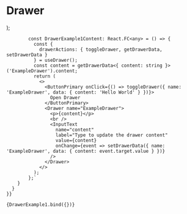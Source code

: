 
<Meta title="Components/Drawer" component={Drawer} />

# Drawer

<Canvas>
  <Story
    name="Drawer"
    parameters={{
      docs: {
        source: {
          code: dedent`
              <DrawerProvider>
                <DrawerExample1Content />
              </DrawerProvider>
            );
            
            const DrawerExample1Content: React.FC<any> = () => {
              const {
                drawerActions: { toggleDrawer, getDrawerData, setDrawerData }
              } = useDrawer();
              const content = getDrawerData<{ content: string }>('ExampleDrawer').content;
              return (
                <>
                  <ButtonPrimary onClick={() => toggleDrawer({ name: 'ExampleDrawer', data: { content: 'Hello World' } })}>
                    Open Drawer
                  </ButtonPrimary>
                  <Drawer name="ExampleDrawer">
                    <p>{content}</p>
                    <br />
                    <InputText
                      name="content"
                      label="Type to update the drawer content"
                      value={content}
                      onChange={event => setDrawerData({ name: 'ExampleDrawer', data: { content: event.target.value } })}
                    />
                  </Drawer>
                </>
              );
            };`
        }
      }
    }}
  >
    {DrawerExample1.bind({})}
  </Story>
  <ArgsTable of={Drawer} />
</Canvas>
